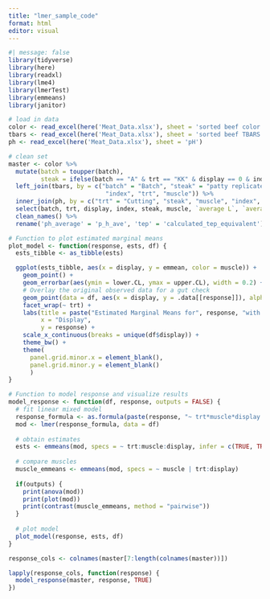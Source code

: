 ---
title: "lmer_sample_code"
format: html
editor: visual
---

```{r}
#| message: false
library(tidyverse)
library(here)
library(readxl)
library(lme4)
library(lmerTest)
library(emmeans)
library(janitor)
```

```{r}
# load in data
color <- read_excel(here('Meat_Data.xlsx'), sheet = 'sorted beef color ')
tbars <- read_excel(here('Meat_Data.xlsx'), sheet = 'sorted beef TBARS')
ph <- read_excel(here('Meat_Data.xlsx'), sheet = 'pH')
```

```{r}
# clean set
master <- color %>%
  mutate(batch = toupper(batch),
         steak = ifelse(batch == "A" & trt == "KK" & display == 0 & index == 2, "b", steak)) %>%
  left_join(tbars, by = c("batch" = "Batch", "steak" = "patty replicates", "display" = "Display",
                           "index", "trt", "muscle")) %>%
  inner_join(ph, by = c("trt" = "Cutting", "steak", "muscle", "index", "batch", "display")) %>%
  select(batch, trt, display, index, steak, muscle, `average L`, `average a`, `average b`, `calculated TEP equivalent`, `pH-ave`) %>%
  clean_names() %>%
  rename('ph_average' = 'p_h_ave', 'tep' = 'calculated_tep_equivalent')
```

```{r}
# Function to plot estimated marginal means
plot_model <- function(response, ests, df) {
  ests_tibble <- as_tibble(ests)

  ggplot(ests_tibble, aes(x = display, y = emmean, color = muscle)) +
    geom_point() +
    geom_errorbar(aes(ymin = lower.CL, ymax = upper.CL), width = 0.2) +
    # Overlay the original observed data for a gut check
    geom_point(data = df, aes(x = display, y = .data[[response]]), alpha = 0.5, width = 0.1, color = "grey") +
    facet_wrap(~ trt) +
    labs(title = paste("Estimated Marginal Means for", response, "with Observed Data"),
         x = "Display",
         y = response) +
    scale_x_continuous(breaks = unique(df$display)) +
    theme_bw() +
    theme(
      panel.grid.minor.x = element_blank(),
      panel.grid.minor.y = element_blank()
      )
}

# Function to model response and visualize results
model_response <- function(df, response, outputs = FALSE) {
  # fit linear mixed model
  response_formula <- as.formula(paste(response, "~ trt*muscle*display + (1 | batch)"))
  mod <- lmer(response_formula, data = df)
  
  # obtain estimates
  ests <- emmeans(mod, specs = ~ trt:muscle:display, infer = c(TRUE, TRUE))
  
  # compare muscles
  muscle_emmeans <- emmeans(mod, specs = ~ muscle | trt:display)
  
  if(outputs) {
    print(anova(mod))
    print(plot(mod))
    print(contrast(muscle_emmeans, method = "pairwise"))
  }
  
  # plot model
  plot_model(response, ests, df)
}
```

```{r}
response_cols <- colnames(master[7:length(colnames(master))])

lapply(response_cols, function(response) {
  model_response(master, response, TRUE)
})
```

